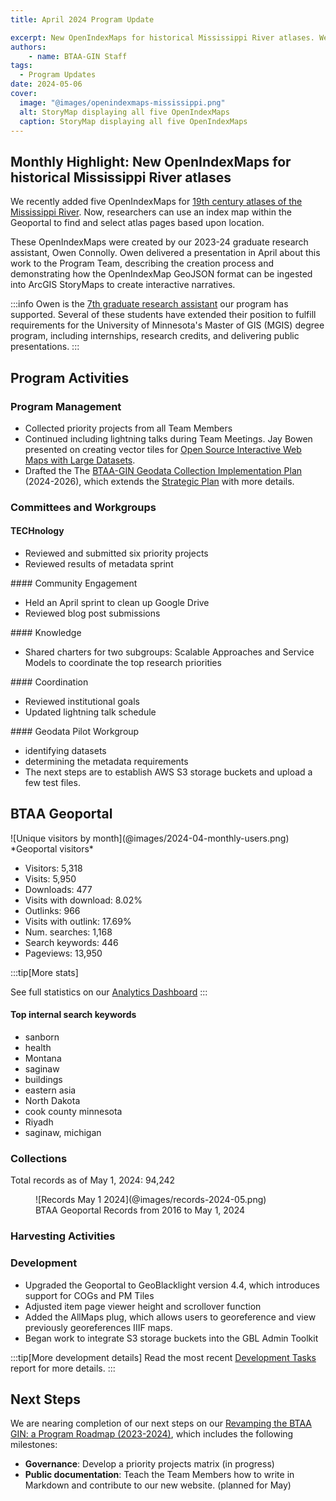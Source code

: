 ```yaml
---
title: April 2024 Program Update

excerpt: New OpenIndexMaps for historical Mississippi River atlases. We recently added five OpenIndexMaps for [19th century atlases of the Mississippi River.
authors:
    - name: BTAA-GIN Staff
tags:
  - Program Updates
date: 2024-05-06
cover:
  image: "@images/openindexmaps-mississippi.png"
  alt: StoryMap displaying all five OpenIndexMaps
  caption: StoryMap displaying all five OpenIndexMaps
---
```


<div class="monthly-highlight">

## Monthly Highlight: New OpenIndexMaps for historical Mississippi River atlases

We recently added five OpenIndexMaps for [19th century atlases of the Mississippi River](https://geo.btaa.org/?f%5Bdct_creator_sm%5D%5B%5D=Owen+Connolly&f%5Bgbl_resourceType_sm%5D%5B%5D=OpenIndexMaps). Now, researchers can use an index map within the Geoportal to find and select atlas pages based upon location.

These OpenIndexMaps were created by our 2023-24 graduate research assistant, Owen Connolly. Owen delivered a presentation in April about this work to the Program Team, describing the creation process and demonstrating how the OpenIndexMap GeoJSON format can be ingested into ArcGIS StoryMaps to create interactive narratives. 

:::info
Owen is the [7th graduate research assistant](../../../about/participants/#graduate-research-assistant-alumni) our program has supported. Several of these students have extended their position to fulfill requirements for the University of Minnesota's Master of GIS (MGIS) degree program, including internships, research credits, and delivering public presentations. 
:::

</div>

## Program Activities

### Program Management

* Collected priority projects from all Team Members
* Continued including lightning talks during Team Meetings. Jay Bowen presented on creating vector tiles for [Open Source Interactive Web Maps with Large Datasets](https://docs.google.com/presentation/d/1zdEspVtbFwZKxIjwpiisJONqI5uBjg2f/edit?usp=drive_link&ouid=110955760814577692512&rtpof=true&sd=true).
* Drafted the The [BTAA-GIN Geodata Collection Implementation Plan](https://docs.google.com/document/d/1k3LgZZemeEjVrNNGn8XEXYw4kKJCtM2P0yQjkMkZOBY/edit?usp=sharing) (2024-2026), which extends the [Strategic Plan](../../../library/geodata-collection-strategic-plan) with more details.


### Committees and Workgroups

<CardGrid>

<Card>

#### TECHnology

* Reviewed and submitted six priority projects
* Reviewed results of metadata sprint

</Card>
<Card>
#### Community Engagement

* Held an April sprint to clean up Google Drive
* Reviewed blog post submissions


</Card>
<Card>
#### Knowledge


* Shared charters for two subgroups: Scalable Approaches and Service Models to coordinate the top research priorities

</Card>
<Card>
#### Coordination


* Reviewed institutional goals
* Updated lightning talk schedule

</Card>
<Card>
####  Geodata Pilot Workgroup

* identifying datasets
* determining the metadata requirements
* The next steps are to establish AWS S3 storage buckets and upload a few test files.

</Card>

</CardGrid>

## BTAA Geoportal 

<TwoThirdsLayout>
<div slot="left">
![Unique visitors by month](@images/2024-04-monthly-users.png)
*Geoportal visitors*
</div>
<div slot="right">
<div class="compact-list">

* Visitors:	5,318
* Visits: 5,950
* Downloads:	 477
* Visits with download:	 8.02%
* Outlinks: 966
* Visits with outlink: 17.69%
* Num. searches: 1,168
* Search keywords: 446
* Pageviews: 13,950
</div>
</div>
</TwoThirdsLayout>

:::tip[More stats]

See full statistics on our [Analytics Dashboard](https://tableau.umn.edu/t/UL/views/BTAAGeoportalusageMatomo/Monthlycharts?%3Aembed=y&%3AisGuestRedirectFromVizportal=y)
:::

#### Top internal search keywords
<ChipList class="not-content">

- sanborn
- health
- Montana
- saginaw
- buildings
- eastern asia
- North Dakota
- cook county minnesota
- Riyadh
- saginaw, michigan
</ChipList>

### Collections

<p class="records-total">Total records as of May 1, 2024: 94,242</p>

<figure markdown="span">
  ![Records May 1 2024](@images/records-2024-05.png)
  <figcaption>BTAA Geoportal Records from 2016 to May 1, 2024</figcaption>
</figure>


### Harvesting Activities

<Table
  src="src/tables/harvests_2024-04.csv"
    columns={[
    { key: "Task",   width: "50%", filter: "text",  wrap: "nowrap",  render: "markdown" },
    { key: "Records added",  width: "25%", filter: "text"},
    { key: "Records retired",   width: "25%", filter: "text" },
  ]}
/>

### Development

* Upgraded the Geoportal to GeoBlacklight version 4.4, which introduces support for COGs and PM Tiles
* Adjusted item page viewer height and scrollover function
* Added the AllMaps plug, which allows users to georeference and view previously georeferences IIIF maps.
* Began work to integrate S3 storage buckets into the GBL Admin Toolkit

:::tip[More development details]
Read the most recent [Development Tasks](https://docs.google.com/document/d/15gPoT5nM92xswyfhogArVBrqBISSZQdgc3QaZy77vvw/edit) report for more details.
:::

## Next Steps

We are nearing completion of our next steps on our [Revamping the BTAA GIN: a Program Roadmap (2023-2024)](https://github.com/orgs/geobtaa/projects/10), which includes the following milestones:

- **Governance**:  Develop a priority projects matrix (in progress)
- **Public documentation**: Teach the Team Members how to write in Markdown and contribute to our new website. (planned for May)


